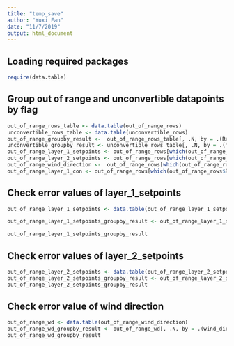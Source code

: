 ```yaml
---
title: "temp_save"
author: "Yuxi Fan"
date: "11/7/2019"
output: html_document
---
```

## Loading required packages
```r
require(data.table)
```


## Group out of range and unconvertible datapoints by flag 
```r
out_of_range_rows_table <- data.table(out_of_range_rows)
unconvertible_rows_table <- data.table(unconvertible_rows)
out_of_range_groupby_result <-  out_of_range_rows_table[, .N, by = .(Range_flag)] 
unconvertible_groupby_result <- unconvertible_rows_table[, .N, by = .(flag)]
out_of_range_layer_1_setpoints <- out_of_range_rows[which(out_of_range_rows$Range_flag == "layer_1_setpoint"),]
out_of_range_layer_2_setpoints <- out_of_range_rows[which(out_of_range_rows$Range_flag == "layer_2_setpoint"),]
out_of_range_wind_direction <-  out_of_range_rows[which(out_of_range_rows$Range_flag == "wind_direction"),]
out_of_range_layer_1_con <- out_of_range_rows[which(out_of_range_rows$Range_flag == "layer_1_concentration"),]
```

## Check error values of layer_1_setpoints
```r
out_of_range_layer_1_setpoints <- data.table(out_of_range_layer_1_setpoints)

out_of_range_layer_1_setpoints_groupby_result <- out_of_range_layer_1_setpoints[, .N, by = .(layer_1_setpoint)]

out_of_range_layer_1_setpoints_groupby_result
```

## Check error values of layer_2_setpoints
```r
out_of_range_layer_2_setpoints <- data.table(out_of_range_layer_2_setpoints)
out_of_range_layer_2_setpoints_groupby_result <- out_of_range_layer_2_setpoints[, .N, by = .(layer_2_setpoint)]
out_of_range_layer_2_setpoints_groupby_result
```
## Check error value of wind direction
```r
out_of_range_wd <- data.table(out_of_range_wind_direction)
out_of_range_wd_groupby_result <- out_of_range_wd[, .N, by = .(wind_direction)]
out_of_range_wd_groupby_result
```



